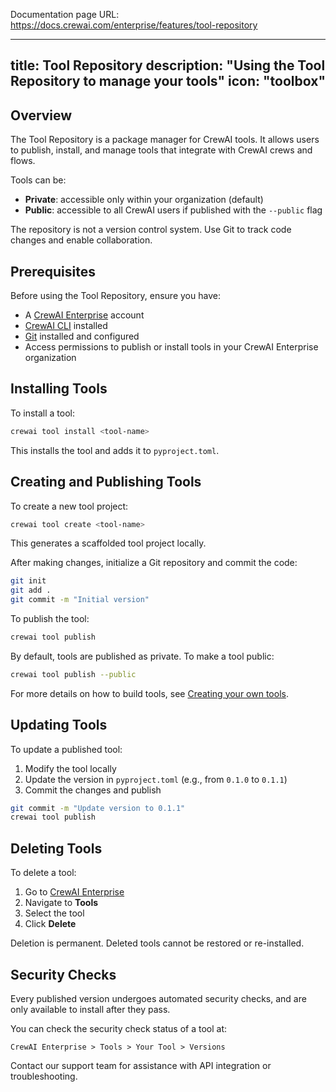 Documentation page URL: https://docs.crewai.com/enterprise/features/tool-repository

---
title: Tool Repository
description: "Using the Tool Repository to manage your tools"
icon: "toolbox"
---

## Overview

The Tool Repository is a package manager for CrewAI tools. It allows users to publish, install, and manage tools that integrate with CrewAI crews and flows.

Tools can be:

- **Private**: accessible only within your organization (default)
- **Public**: accessible to all CrewAI users if published with the `--public` flag

The repository is not a version control system. Use Git to track code changes and enable collaboration.

## Prerequisites

Before using the Tool Repository, ensure you have:

- A [CrewAI Enterprise](https://app.crewai.com) account
- [CrewAI CLI](https://docs.crewai.com/concepts/cli#cli) installed
- [Git](https://git-scm.com) installed and configured
- Access permissions to publish or install tools in your CrewAI Enterprise organization

## Installing Tools

To install a tool:

```bash
crewai tool install <tool-name>
```

This installs the tool and adds it to `pyproject.toml`.

## Creating and Publishing Tools

To create a new tool project:

```bash
crewai tool create <tool-name>
```

This generates a scaffolded tool project locally.

After making changes, initialize a Git repository and commit the code:

```bash
git init
git add .
git commit -m "Initial version"
```

To publish the tool:

```bash
crewai tool publish
```

By default, tools are published as private. To make a tool public:

```bash
crewai tool publish --public
```

For more details on how to build tools, see [Creating your own tools](https://docs.crewai.com/concepts/tools#creating-your-own-tools).

## Updating Tools

To update a published tool:

1. Modify the tool locally
2. Update the version in `pyproject.toml` (e.g., from `0.1.0` to `0.1.1`)
3. Commit the changes and publish

```bash
git commit -m "Update version to 0.1.1"
crewai tool publish
```

## Deleting Tools

To delete a tool:

1. Go to [CrewAI Enterprise](https://app.crewai.com)
2. Navigate to **Tools**
3. Select the tool
4. Click **Delete**

<Warning>
Deletion is permanent. Deleted tools cannot be restored or re-installed.
</Warning>

## Security Checks

Every published version undergoes automated security checks, and are only available to install after they pass. 

You can check the security check status of a tool at:

`CrewAI Enterprise > Tools > Your Tool > Versions`


<Card title="Need Help?" icon="headset" href="mailto:support@crewai.com">
  Contact our support team for assistance with API integration or troubleshooting.
</Card>
